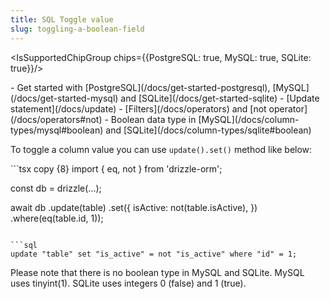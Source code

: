 ```yaml
---
title: SQL Toggle value
slug: toggling-a-boolean-field
---
```


<IsSupportedChipGroup chips={{PostgreSQL: true, MySQL: true, SQLite: true}}/>

<Prerequisites>
- Get started with [PostgreSQL](/docs/get-started-postgresql), [MySQL](/docs/get-started-mysql) and [SQLite](/docs/get-started-sqlite)
- [Update statement](/docs/update)
- [Filters](/docs/operators) and [not operator](/docs/operators#not)
- Boolean data type in [MySQL](/docs/column-types/mysql#boolean) and [SQLite](/docs/column-types/sqlite#boolean)
</Prerequisites>

To toggle a column value you can use `update().set()` method like below:

<Section>
```tsx copy {8}
import { eq, not } from 'drizzle-orm';

const db = drizzle(...);

await db
  .update(table)
  .set({
    isActive: not(table.isActive),
  })
  .where(eq(table.id, 1));
```

```sql
update "table" set "is_active" = not "is_active" where "id" = 1;
```
</Section>

Please note that there is no boolean type in MySQL and SQLite.
MySQL uses tinyint(1).
SQLite uses integers 0 (false) and 1 (true). 
